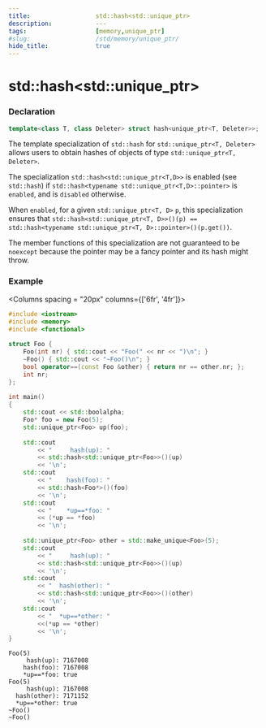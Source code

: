 ```yaml
---
title:                  std::hash<std::unique_ptr>
description:            ---
tags:                   [memory,unique_ptr]
#slug:                  /std/memory/unique_ptr/
hide_title:             true
---
```



# std::hash&lt;std::unique_ptr>

### Declaration

```cpp title="C++11"
template<class T, class Deleter> struct hash<unique_ptr<T, Deleter>>;
```

The template specialization of `std::hash` for `std::unique_ptr<T, Deleter>` allows users to obtain hashes of objects of type `std::unique_ptr<T, Deleter>`.

The specialization `std::hash<std::unique_ptr<T,D>>` is enabled (see `std::hash`) if `std::hash<typename std::unique_ptr<T,D>::pointer>` is `enabled`, and is `disabled` otherwise.

When `enabled`, for a given `std::unique_ptr<T, D>` `p`, this specialization ensures that 
`std::hash<std::unique_ptr<T, D>>()(p) == std::hash<typename std::unique_ptr<T, D>::pointer>()(p.get())`.

The member functions of this specialization are not guaranteed to be `noexcept` because the pointer may be a fancy pointer and its hash might throw.






### Example

<Columns spacing = "20px" columns={['6fr', '4fr']}>
<div>

```cpp
#include <iostream>
#include <memory>
#include <functional>
 
struct Foo {
    Foo(int nr) { std::cout << "Foo(" << nr << ")\n"; }
    ~Foo() { std::cout << "~Foo()\n"; }
    bool operator==(const Foo &other) { return nr == other.nr; };
    int nr;
};
 
int main()
{
    std::cout << std::boolalpha;
    Foo* foo = new Foo(5);
    std::unique_ptr<Foo> up(foo);
 
    std::cout 
        << "     hash(up): " 
        << std::hash<std::unique_ptr<Foo>>()(up) 
        << '\n';
    std::cout 
        << "    hash(foo): " 
        << std::hash<Foo*>()(foo) 
        << '\n';
    std::cout 
        << "    *up==*foo: " 
        << (*up == *foo) 
        << '\n';
 
    std::unique_ptr<Foo> other = std::make_unique<Foo>(5);
    std::cout 
        << "     hash(up): " 
        << std::hash<std::unique_ptr<Foo>>()(up) 
        << '\n';
    std::cout 
        << "  hash(other): " 
        << std::hash<std::unique_ptr<Foo>>()(other) 
        << '\n';
    std::cout 
        << "  *up==*other: " 
        <<(*up == *other) 
        << '\n';
}
```

</div>

<div>

```plaintext title="Possible Result"
Foo(5)
     hash(up): 7167008
    hash(foo): 7167008
    *up==*foo: true
Foo(5)
     hash(up): 7167008
  hash(other): 7171152
  *up==*other: true
~Foo()
~Foo()
```

</div>
</Columns>